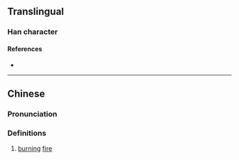 {{character info/new}}
==Translingual==

===Han character===
{{Han char|rn=86|rad=火|as=04|sn=8|four=94890|canj=FD,XFD|ids=⿰火木}}

====References====
* {{Han ref|kx=0667.160|dkj=18913|dj=1076.240|hdz=32191.070|uh=7091|ud=28817|bh=CD56|bd=52566}}

----

==Chinese==
{{zh-forms}}

===Pronunciation===
{{zh-pron
|m=mù
|c=muk6
|mc=
|oc=
|ma=
|cat=
}}

===Definitions===
{{zh-hanzi}}

# [[burn]]ing [[fire]]